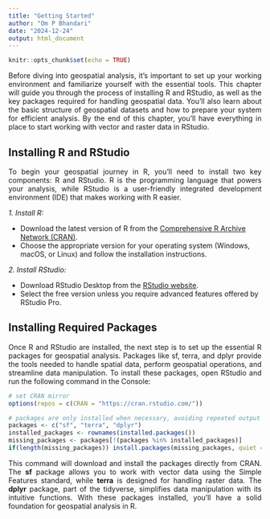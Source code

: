 ```yaml
---
title: "Getting Started"
author: "Om P Bhandari"
date: "2024-12-24"
output: html_document
---
```


```r
knitr::opts_chunk$set(echo = TRUE)
```

<style> p { text-align: justify; } </style>

Before diving into geospatial analysis, it’s important to set up your working environment and familiarize yourself with the essential tools. This chapter will guide you through the process of installing R and RStudio, as well as the key packages required for handling geospatial data. You'll also learn about the basic structure of geospatial datasets and how to prepare your system for efficient analysis. By the end of this chapter, you’ll have everything in place to start working with vector and raster data in RStudio.


## Installing R and RStudio

To begin your geospatial journey in R, you’ll need to install two key components: R and RStudio. R is the programming language that powers your analysis, while RStudio is a user-friendly integrated development environment (IDE) that makes working with R easier.

_1. Install R:_

  - Download the latest version of R from the [Comprehensive R Archive Network (CRAN)](https://cran.r-project.org/bin/windows/base/).
  - Choose the appropriate version for your operating system (Windows, macOS, or Linux) and follow the installation instructions.

_2. Install RStudio:_

  - Download RStudio Desktop from the [RStudio website](https://posit.co/download/rstudio-desktop/).
  - Select the free version unless you require advanced features offered by RStudio Pro.


## Installing Required Packages

Once R and RStudio are installed, the next step is to set up the essential R packages for geospatial analysis. Packages like sf, terra, and dplyr provide the tools needed to handle spatial data, perform geospatial operations, and streamline data manipulation. To install these packages, open RStudio and run the following command in the Console:

```r

# set CRAN mirror
options(repos = c(CRAN = "https://cran.rstudio.com/"))

# packages are only installed when necessary, avoiding repeated output
packages <- c("sf", "terra", "dplyr")
installed_packages <- rownames(installed.packages())
missing_packages <- packages[!(packages %in% installed_packages)]
if(length(missing_packages)) install.packages(missing_packages, quiet = TRUE)
```

This command will download and install the packages directly from CRAN. The **sf** package allows you to work with vector data using the Simple Features standard, while **terra** is designed for handling raster data. The **dplyr** package, part of the tidyverse, simplifies data manipulation with its intuitive functions. With these packages installed, you'll have a solid foundation for geospatial analysis in R.








